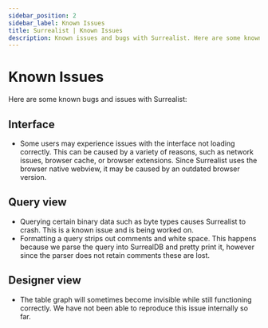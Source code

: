 ```yaml
---
sidebar_position: 2
sidebar_label: Known Issues
title: Surrealist | Known Issues
description: Known issues and bugs with Surrealist. Here are some known bugs and issues with Surrealist.
---
```


# Known Issues

Here are some known bugs and issues with Surrealist:

## Interface

- Some users may experience issues with the interface not loading correctly. This can be caused by a variety of reasons, such as network issues, browser cache, or browser extensions. Since Surrealist uses the browser native webview, it may be caused by an outdated browser version.

## Query view

- Querying certain binary data such as byte types causes Surrealist to crash. This is a known issue and is being worked on.
- Formatting a query strips out comments and white space. This happens because we parse the query into SurrealDB and pretty print it, however since the parser does not retain comments these are lost.

## Designer view

- The table graph will sometimes become invisible while still functioning correctly. We have not been able to reproduce this issue internally so far.

